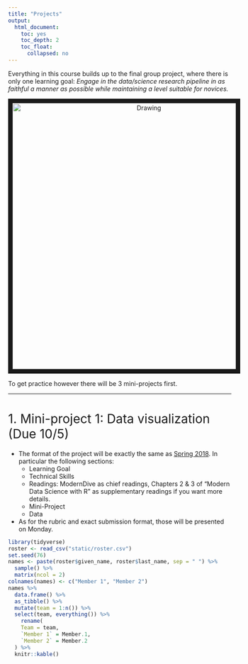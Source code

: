 ```yaml
---
title: "Projects"
output:
  html_document:
    toc: yes
    toc_depth: 2
    toc_float:
      collapsed: no
---
```


<style>
h1{font-weight: 400;}
</style>

Everything in this course builds up to the final group project, where there is
only one learning goal: *Engage in the data/science research pipeline in as
faithful a manner as possible while maintaining a level suitable for novices.*

<center>
<img src="static/images/pipeline.png" alt="Drawing" style="width: 600px;" border="10"/>
</center>


To get practice however there will be 3 mini-projects first.


***

# 1. Mini-project 1: Data visualization (Due 10/5)

* The format of the project will be exactly the same as [Spring 2018](https://beanumber.github.io/sds192/mod_viz.html){target="_blank"}. In particular the following sections: 
    + Learning Goal
    + Technical Skills
    + Readings: ModernDive as chief readings, Chapters 2 & 3 of "Modern Data Science with R" as supplementary readings if you want more details.
    + Mini-Project
    + Data
* As for the rubric and exact submission format, those will be presented on Monday.

```r
library(tidyverse)
roster <- read_csv("static/roster.csv")
set.seed(76)
names <- paste(roster$given_name, roster$last_name, sep = " ") %>% 
  sample() %>% 
  matrix(ncol = 2)
colnames(names) <- c("Member 1", "Member 2")
names %>% 
  data.frame() %>% 
  as_tibble() %>% 
  mutate(team = 1:n()) %>% 
  select(team, everything()) %>% 
    rename(
    Team = team,
    `Member 1` = Member.1,
    `Member 2` = Member.2
  ) %>% 
  knitr::kable()
```



